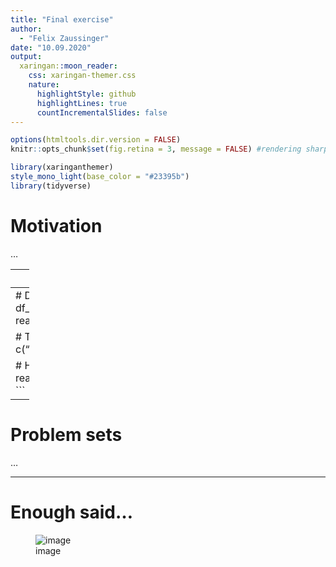 ```yaml
---
title: "Final exercise"
author: 
  - "Felix Zaussinger"
date: "10.09.2020"
output:
  xaringan::moon_reader:
    css: xaringan-themer.css
    nature:
      highlightStyle: github
      highlightLines: true
      countIncrementalSlides: false
---
```


```r
options(htmltools.dir.version = FALSE)
knitr::opts_chunk$set(fig.retina = 3, message = FALSE) #rendering sharp plots / not showing messages
```

```r
library(xaringanthemer)
style_mono_light(base_color = "#23395b")
library(tidyverse)
```



# Motivation
...

---
# Packages needed

```r
library(gsynth)
library(haven)  # for reading dta data
```

---
# Data sets
```r
# Lee election data
df_lee <- read_dta("data/lee_election_data.dta")

# Turnout data 
data(gsynth)
rm(list = c("simdata"))

# Human rights data
df_hr <- read_csv("data/human_rights_data.csv")
```

---
# Problem sets
...

---
# Enough said...

![image](figures/a-beautiful-mind-meme.jpg)
